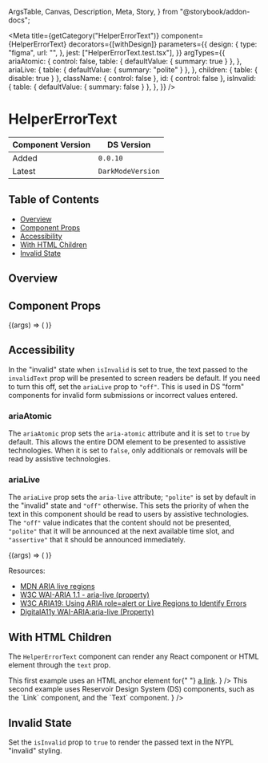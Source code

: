   ArgsTable,
  Canvas,
  Description,
  Meta,
  Story,
} from "@storybook/addon-docs";


<Meta
  title={getCategory("HelperErrorText")}
  component={HelperErrorText}
  decorators={[withDesign]}
  parameters={{
    design: {
      type: "figma",
      url: "",
    },
    jest: ["HelperErrorText.test.tsx"],
  }}
  argTypes={{
    ariaAtomic: {
      control: false,
      table: { defaultValue: { summary: true } },
    },
    ariaLive: {
      table: { defaultValue: { summary: "polite" } },
    },
    children: { table: { disable: true } },
    className: { control: false },
    id: { control: false },
    isInvalid: {
      table: { defaultValue: { summary: false } },
    },
  }}
/>

# HelperErrorText

| Component Version | DS Version        |
| ----------------- | ----------------- |
| Added             | `0.0.10`          |
| Latest            | `DarkModeVersion` |

## Table of Contents

- [Overview](#overview)
- [Component Props](#component-props)
- [Accessibility](#accessibility)
- [With HTML Children](#with-html-children)
- [Invalid State](#invalid-state)

## Overview

<Description of={HelperErrorText} />

## Component Props

<Canvas withToolbar>
  <Story
    name="HelperErrorText with Controls"
    args={{
      ariaAtomic: undefined,
      ariaLive: "polite",
      className: undefined,
      id: "helperErrorText-id",
      isInvalid: false,
      text: "This is the helper text!",
    }}
  >
    {(args) => (
      <HelperErrorText
        {...args}
        text={args.isInvalid ? "This is the error text :(" : args.text}
      />
    )}
  </Story>
</Canvas>

<ArgsTable story="HelperErrorText with Controls" />

## Accessibility

In the "invalid" state when `isInvalid` is set to true, the text passed to the
`invalidText` prop will be presented to screen readers be default. If you need
to turn this off, set the `ariaLive` prop to `"off"`. This is used in DS "form"
components for invalid form submissions or incorrect values entered.

### ariaAtomic

The `ariaAtomic` prop sets the `aria-atomic` attribute and it is set to `true`
by default. This allows the entire DOM element to be presented to assistive
technologies. When it is set to `false`, only additionals or removals will be
read by assistive technologies.

### ariaLive

The `ariaLive` prop sets the `aria-live` attribute; `"polite"` is set by default
in the "invalid" state and `"off"` otherwise. This sets the priority of when the
text in this component should be read to users by assistive technologies. The
`"off"` value indicates that the content should not be presented, `"polite"` that
it will be announced at the next available time slot, and `"assertive"` that it
should be announced immediately.

<Canvas>
  <Story
    name="With Aria Controls"
    args={{
      ariaAtomic: true,
      ariaLive: "polite",
      isInvalid: true,
    }}
  >
    {(args) => (
      <HelperErrorText
        {...args}
        text="Only invalid text can be read to screen readers with the appropriate aria-atomic and aria-live props."
      />
    )}
  </Story>
</Canvas>

Resources:

- [MDN ARIA live regions](https://developer.mozilla.org/en-US/docs/Web/Accessibility/ARIA/ARIA_Live_Regions)
- [W3C WAI-ARIA 1.1 - aria-live (property)](https://www.w3.org/TR/wai-aria-1.1/#aria-live)
- [W3C ARIA19: Using ARIA role=alert or Live Regions to Identify Errors](https://www.w3.org/TR/WCAG20-TECHS/ARIA19.html)
- [DigitalA11y WAI-ARIA:aria-live (Property)](https://www.digitala11y.com/aria-live-properties/)

## With HTML Children

The `HelperErrorText` component can render any React component or HTML element
through the `text` prop.

<Canvas>
  <Story name="With HTML Children">
    <HelperErrorText
      text={
        <>
          This first example uses an HTML anchor element for{" "}
          <a href="#">a link</a>.
        </>
      }
    />
    <HelperErrorText
      text={
        <Text>
          This second example uses Reservoir Design System (DS) components, such
          as the <Link href="#">`Link`</Link> component, and the `Text`
          component.
        </Text>
      }
    />
  </Story>
</Canvas>

## Invalid State

Set the `isInvalid` prop to `true` to render the passed text in the
NYPL "invalid" styling.

<Canvas>
  <Story name="Invalid State">
    <HelperErrorText isInvalid text="This is the error text :(" />
  </Story>
</Canvas>
